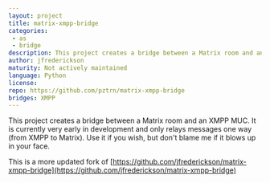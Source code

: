 ```yaml
---
layout: project
title: matrix-xmpp-bridge
categories:
 - as
 - bridge
description: This project creates a bridge between a Matrix room and an XMPP MUC
author: jfrederickson
maturity: Not actively maintained
language: Python
license:
repo: https://github.com/pztrn/matrix-xmpp-bridge
bridges: XMPP
---
```


This project creates a bridge between a Matrix room and an XMPP MUC. It is currently very early in development and only relays messages one way (from XMPP to Matrix). Use it if you wish, but don't blame me if it blows up in your face.

This is a more updated fork of [https://github.com/jfrederickson/matrix-xmpp-bridge](https://github.com/jfrederickson/matrix-xmpp-bridge)
